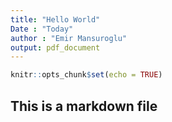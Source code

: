 ---
title: "Hello World"
Date : "Today"
author : "Emir Mansuroglu"
output: pdf_document
---

```{r setup, include=FALSE}
knitr::opts_chunk$set(echo = TRUE)
```

## This is a markdown file